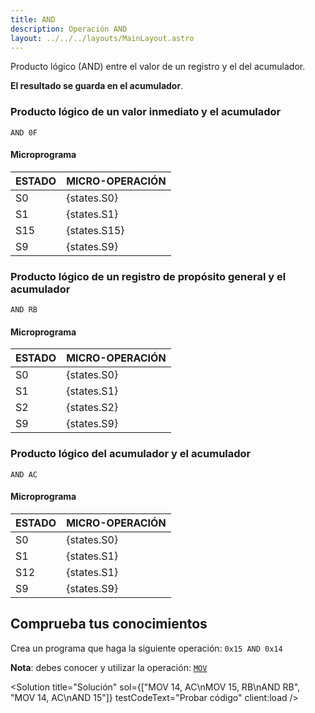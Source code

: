 ```yaml
---
title: AND
description: Operación AND
layout: ../../../layouts/MainLayout.astro
---
```



Producto lógico (AND) entre el valor de un registro y el del acumulador.

**El resultado se guarda en el acumulador**.

### Producto lógico de un valor inmediato y el acumulador

```
AND 0F
```

#### Microprograma
| ESTADO | MICRO-OPERACIÓN |
|:-------|:----------|
| S0 | {states.S0} |
| S1 | {states.S1} |
| S15 | {states.S15} |
| S9 | {states.S9} |

### Producto lógico de un registro de propósito general y el acumulador

```
AND RB
```

#### Microprograma
| ESTADO | MICRO-OPERACIÓN |
|:-------|:----------|
| S0 | {states.S0} |
| S1 | {states.S1} |
| S2 | {states.S2} |
| S9 | {states.S9} |

### Producto lógico del acumulador y el acumulador

```
AND AC
```

#### Microprograma
| ESTADO | MICRO-OPERACIÓN |
|:-------|:----------|
| S0 | {states.S0} |
| S1 | {states.S1} |
| S12 | {states.S1} |
| S9 | {states.S9} |

## Comprueba tus conocimientos

Crea un programa que haga la siguiente operación: `0x15 AND 0x14`

**Nota**: debes conocer y utilizar la operación: [`MOV`](/es/operations/MOV)

<Solution title="Solución" sol={["MOV 14, AC\nMOV 15, RB\nAND RB", "MOV 14, AC\nAND 15"]} testCodeText="Probar código" client:load />
